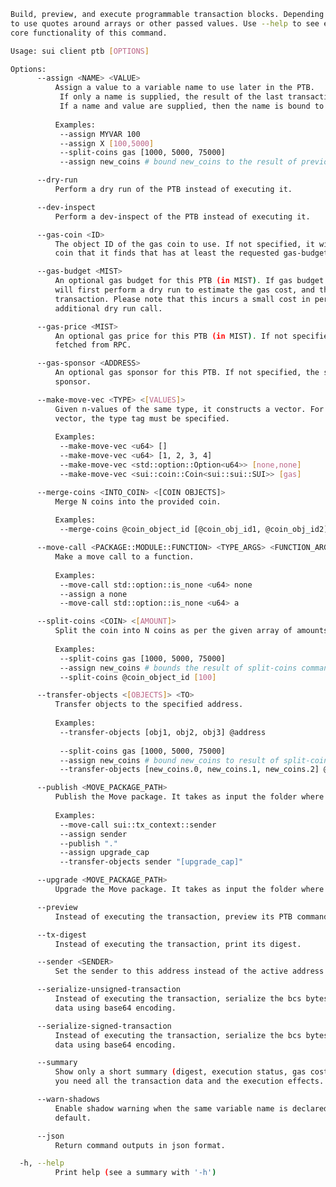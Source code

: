 
```sh
Build, preview, and execute programmable transaction blocks. Depending on your shell, you might have
to use quotes around arrays or other passed values. Use --help to see examples for how to use the
core functionality of this command.

Usage: sui client ptb [OPTIONS]

Options:
      --assign <NAME> <VALUE>
          Assign a value to a variable name to use later in the PTB. 
           If only a name is supplied, the result of the last transaction is bound to that name.
           If a name and value are supplied, then the name is bound to that value. 
          
          Examples: 
           --assign MYVAR 100 
           --assign X [100,5000] 
           --split-coins gas [1000, 5000, 75000] 
           --assign new_coins # bound new_coins to the result of previous transaction

      --dry-run
          Perform a dry run of the PTB instead of executing it.

      --dev-inspect
          Perform a dev-inspect of the PTB instead of executing it.

      --gas-coin <ID>
          The object ID of the gas coin to use. If not specified, it will try to use the first gas
          coin that it finds that has at least the requested gas-budget balance.

      --gas-budget <MIST>
          An optional gas budget for this PTB (in MIST). If gas budget is not provided, the tool
          will first perform a dry run to estimate the gas cost, and then it will execute the
          transaction. Please note that this incurs a small cost in performance due to the
          additional dry run call.

      --gas-price <MIST>
          An optional gas price for this PTB (in MIST). If not specified, the reference gas price is
          fetched from RPC.

      --gas-sponsor <ADDRESS>
          An optional gas sponsor for this PTB. If not specified, the sender is used as the gas
          sponsor.

      --make-move-vec <TYPE> <[VALUES]>
          Given n-values of the same type, it constructs a vector. For non objects or an empty
          vector, the type tag must be specified.
          
          Examples:
           --make-move-vec <u64> []
           --make-move-vec <u64> [1, 2, 3, 4]
           --make-move-vec <std::option::Option<u64>> [none,none]
           --make-move-vec <sui::coin::Coin<sui::sui::SUI>> [gas]

      --merge-coins <INTO_COIN> <[COIN OBJECTS]>
          Merge N coins into the provided coin.
          
          Examples:
           --merge-coins @coin_object_id [@coin_obj_id1, @coin_obj_id2]

      --move-call <PACKAGE::MODULE::FUNCTION> <TYPE_ARGS> <FUNCTION_ARGS>
          Make a move call to a function.
          
          Examples:
           --move-call std::option::is_none <u64> none
           --assign a none
           --move-call std::option::is_none <u64> a

      --split-coins <COIN> <[AMOUNT]>
          Split the coin into N coins as per the given array of amounts.
          
          Examples:
           --split-coins gas [1000, 5000, 75000]
           --assign new_coins # bounds the result of split-coins command to variable new_coins
           --split-coins @coin_object_id [100]

      --transfer-objects <[OBJECTS]> <TO>
          Transfer objects to the specified address.
          
          Examples:
           --transfer-objects [obj1, obj2, obj3] @address
                      
           --split-coins gas [1000, 5000, 75000]
           --assign new_coins # bound new_coins to result of split-coins to use next
           --transfer-objects [new_coins.0, new_coins.1, new_coins.2] @to_address

      --publish <MOVE_PACKAGE_PATH>
          Publish the Move package. It takes as input the folder where the package exists.
          
          Examples:
           --move-call sui::tx_context::sender
           --assign sender
           --publish "."
           --assign upgrade_cap
           --transfer-objects sender "[upgrade_cap]"

      --upgrade <MOVE_PACKAGE_PATH>
          Upgrade the Move package. It takes as input the folder where the package exists.

      --preview
          Instead of executing the transaction, preview its PTB commands.

      --tx-digest
          Instead of executing the transaction, print its digest.

      --sender <SENDER>
          Set the sender to this address instead of the active address.

      --serialize-unsigned-transaction
          Instead of executing the transaction, serialize the bcs bytes of the unsigned transaction
          data using base64 encoding.

      --serialize-signed-transaction
          Instead of executing the transaction, serialize the bcs bytes of the signed transaction
          data using base64 encoding.

      --summary
          Show only a short summary (digest, execution status, gas cost). Do not use this flag when
          you need all the transaction data and the execution effects.

      --warn-shadows
          Enable shadow warning when the same variable name is declared multiple times. Off by
          default.

      --json
          Return command outputs in json format.

  -h, --help
          Print help (see a summary with '-h')
```
